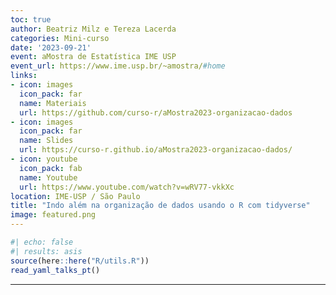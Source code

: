 ```yaml
---
toc: true
author: Beatriz Milz e Tereza Lacerda
categories: Mini-curso
date: '2023-09-21'
event: aMostra de Estatística IME USP
event_url: https://www.ime.usp.br/~amostra/#home
links:
- icon: images
  icon_pack: far
  name: Materiais
  url: https://github.com/curso-r/aMostra2023-organizacao-dados
- icon: images
  icon_pack: far
  name: Slides
  url: https://curso-r.github.io/aMostra2023-organizacao-dados/
- icon: youtube
  icon_pack: fab
  name: Youtube
  url: https://www.youtube.com/watch?v=wRV77-vkkXc
location: IME-USP / São Paulo
title: "Indo além na organização de dados usando o R com tidyverse"
image: featured.png
---
```


```r
#| echo: false
#| results: asis
source(here::here("R/utils.R"))
read_yaml_talks_pt()
```

------------------------------------------------------------------------
